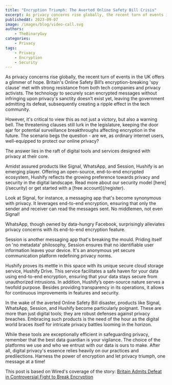 ```yaml
---
title: "Encryption Triumph: The Averted Online Safety Bill Crisis"
excerpt: As privacy concerns rise globally, the recent turn of events in the UK offers a glimmer of hope.
publishedAt: 2023-09-07
image: /images/blog/video-call.svg
authors:
    - TheBinaryGuy
categories:
    - Privacy
tags:
    - Privacy
    - Encryption
    - Security
---
```


As privacy concerns rise globally, the recent turn of events in the UK offers a glimmer of hope. Britain's Online Safety Bill’s encryption-breaking 'spy clause' met with strong resistance from both tech companies and privacy activists. The technology to securely scan encrypted messages without infringing upon privacy's sanctity doesn’t exist yet, leaving the government admitting its defeat, subsequently creating a ripple effect in the tech community.

However, it's critical to view this as not just a victory, but also a warning bell. The threatening clauses still lurk in the legislature, keeping the door ajar for potential surveillance breakthroughs affecting encryption in the future. The scenario begs the question - are we, as ordinary internet users, well-equipped to protect our online privacy?

The answer lies in the raft of digital tools and services designed with privacy at their core.

<Callout>
Amidst assured products like Signal, WhatsApp, and Session, Hushify is an emerging player. Offering an open-source, end-to-end encrypted ecosystem, Hushify reflects the growing preference towards privacy and security in the digital landscape. Read more about our security model [here](/security) or get started with a [free account](/register).
</Callout>

Look at Signal, for instance, a messaging app that's become synonymous with privacy. It leverages end-to-end encryption, ensuring that only the sender and receiver can read the messages sent. No middlemen, not even Signal!

WhatsApp, though owned by data-hungry Facebook, surprisingly alleviates privacy concerns with its end-to-end encryption feature.

Session is another messaging app that's breaking the mould. Priding itself on 'no metadata' philosophy, Session ensures that no identifiable user information leaves your device. It's an anonymous yet secure communication platform redefining privacy norms.

Hushify proves its mettle in this space with its unique secure cloud storage service, Hushify Drive. This service facilitates a safe haven for your data using end-to-end encryption, ensuring that your data stays secure from unauthorized intrusions. In addition, Hushify’s open-source nature serves a twofold purpose. Besides providing transparency in its operations, it allows for continuous improvements in features and security.

In the wake of the averted Online Safety Bill disaster, products like Signal, WhatsApp, Session, and Hushify become particularly poignant. These are more than just digital tools; they are robust defenses against privacy breaches. Embracing such products is the need of the hour as the digital world braces itself for intricate privacy battles looming in the horizon.

While these tools are exceptionally efficient in safeguarding privacy, remember that the best data guardian is your vigilance. The choice of the platforms we use and who we entrust with our data is ours to make. After all, digital privacy's essence relies heavily on our practices and predilections. Harness the power of encryption and let privacy triumph, one message at a time!

This post is based on Wired's coverage of the story: [Britain Admits Defeat in Controversial Fight to Break Encryption](https://www.wired.com/story/britain-admits-defeat-online-safety-bill-encryption/)
